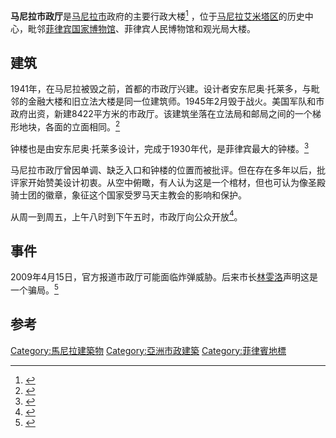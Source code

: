 {{Infobox building
|name               =马尼拉市政厅
|image              = Manila City Hall, Lagusnilad (Manila; 07-22-2020).jpg
|image_size         =
|location           = {{PHI}}[[马尼拉|马尼拉]][[艾米塔区|艾米塔区]]
|latd               = 14.589793
|longd              = 120.981617
|iso_region         = PH-00
|coordinates_display= title
|opening            = 1939
|building_type      = 政府办公
|developer          = 马尼拉市政府
|owner              = 马尼拉市政府
|management         = 马尼拉市政府
|references         = <ref name="Manila" />
}}

'''马尼拉市政厅'''是[[马尼拉市|马尼拉市]]政府的主要行政大楼<ref name=":0">{{Cite book|title = Landmarks of Manila: 1571-1930|last = de la Torre|first = Visitacion|publisher = Filipinas Foundation, Inc.|year = 1981|isbn = |location = Makati|pages = 19-20}}</ref>
，位于[[马尼拉|马尼拉]][[艾米塔区|艾米塔区]]的历史中心，毗邻[[菲律宾国家博物馆|菲律宾国家博物馆]]、菲律宾人民博物馆和观光局大楼。

==建筑== 
1941年，在马尼拉被毁之前，首都的市政厅兴建。设计者安东尼奥·托莱多，与毗邻的金融大楼和旧立法大楼是同一位建筑师。1945年2月毁于战火。美国军队和市政府出资，新建8422平方米的市政厅。该建筑坐落在立法局和邮局之间的一个梯形地块，各面的立面相同。<ref>{{Cite book|title = Arkitekturang Filipino: A History of Architecture and Urbanism in the Philippines|url = https://archive.org/details/arkitekturangfil0000lico|last = Lico|first = Gerard|publisher = The University of the Philippines Press|year = 2008|isbn = 978-971-542-579-7|location = Quezon City|pages = [https://archive.org/details/arkitekturangfil0000lico/page/291 291]}}</ref>

钟楼也是由安东尼奥·托莱多设计，完成于1930年代，是菲律宾最大的钟楼。<ref>{{Cite web|url = http://manila.gov.ph/tourism/historical-landmarks/|title = Historical Landmarks: Manila City Hall|date = |accessdate = June 2, 2014|website = Manila..gov.ph|publisher = |last = |first = |archive-url = https://web.archive.org/web/20161116125813/http://manila.gov.ph/tourism/historical-landmarks/|archive-date = 2016-11-16|dead-url = yes}}</ref>

马尼拉市政厅曾因单调、缺乏入口和钟楼的位置而被批评。但在存在多年以后，批评家开始赞美设计初衷。从空中俯瞰，有人认为这是一个棺材，但也可认为像圣殿骑士团的徽章，象征这个国家受罗马天主教会的影响和保护。

从周一到周五，上午八时到下午五时，市政厅向公众开放<ref name="Manila">{{cite web |title=Manila City Hall |url=http://travel.yahoo.com/p-travelguide-2767524-manila_city_hall_manila-i;_ylc=X3oDMTFka28zOGNuBF9TAzI3NjY2NzkEX3MDOTY5NTUzMjUEc2VjA3NzcC1kZXN0BHNsawN0aXRsZQ-- |work=Manila, Philippines |publisher= Yahoo! Travel |accessdate=2009-06-27}}</ref>。

== 事件 ==
2009年4月15日，官方报道市政厅可能面临炸弹威胁。后来市长[[林雯洛|林雯洛]]声明这是一个骗局。<ref name="Bomb Threat">{{cite news |first=Sophia |last=Dedace |title=Security tight at Manila City Hall over 'bomb threat' |url=http://www.gmanews.tv/story/157042/Security-tight-at-Manila-City-Hall-over-bomb-threat |agency=GMA News |publisher=[[GMA_Network|GMA Network]] |location=Manila, Philippines |date=15-04-09 |accessdate=9 August 2009 |quote=Police on Wednesday morning tightened security at the Manila City Hall after an informant reported to authorities a supposed threat to bomb the city hall |archive-date=2010-06-12 |archive-url=https://web.archive.org/web/20100612072736/http://www.gmanews.tv/story/157042/security-tight-at-manila-city-hall-over-bomb-threat |dead-url=no }}</ref>

==参考==
{{Reflist}}

[[Category:馬尼拉建築物|Category:馬尼拉建築物]]
[[Category:亞洲市政建築|Category:亞洲市政建築]]
[[Category:菲律賓地標|Category:菲律賓地標]]